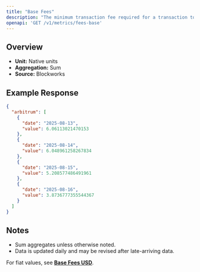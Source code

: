 ```yaml
---
title: "Base Fees"
description: "The minimum transaction fee required for a transaction to be included in a block"
openapi: 'GET /v1/metrics/fees-base'
---
```


## Overview

- **Unit:** Native units
- **Aggregation:** Sum
- **Source:** Blockworks

## Example Response

```json
{
  "arbitrum": [
    {
      "date": "2025-08-13",
      "value": 6.06113021470153
    },
    {
      "date": "2025-08-14",
      "value": 6.048961258267834
    },
    {
      "date": "2025-08-15",
      "value": 5.208577486491961
    },
    {
      "date": "2025-08-16",
      "value": 3.8736777355544367
    }
  ]
}
```

## Notes
- Sum aggregates unless otherwise noted.
- Data is updated daily and may be revised after late-arriving data.


<Note>For fiat values, see **[Base Fees USD](./fees-base-usd)**.</Note>